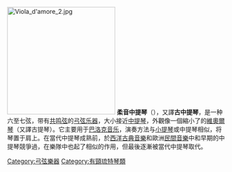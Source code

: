 [[File:Viola_d'amore_2.jpg|250px]]
'''柔音中提琴'''（{{lang-it|viola d'amore}}），又譯'''古中提琴'''，是一种六至七弦，带有[[共鸣弦|共鸣弦]]的[[弓弦乐器|弓弦乐器]]，大小接近[[中提琴|中提琴]]，外觀像一個縮小了的[[維奧爾琴|維奧爾琴]]（又譯古提琴）。它主要用于[[巴洛克音乐|巴洛克音乐]]，演奏方法与[[小提琴|小提琴]]或中提琴相似，将琴置于肩上。在當代中提琴成熟前，於[[西洋古典音樂|西洋古典音樂]]和歐洲[[民間音樂|民間音樂]]中和早期的中提琴競爭過，在樂隊中也起了相似的作用，但最後逐漸被當代中提琴取代。

{{Authority control}}
{{Musical-instruments-stub}}

[[Category:弓弦樂器|Category:弓弦樂器]]
[[Category:有頸琉特琴類|Category:有頸琉特琴類]]